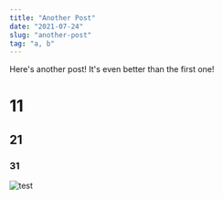 ```yaml
---
title: "Another Post"
date: "2021-07-24"
slug: "another-post"
tag: "a, b"
---
```


Here's another post! It's even better than the first one!

# 11
## 21
### 31
![test](./image/avatar1.png)